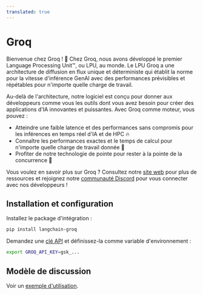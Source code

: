 ```yaml
---
translated: true
---
```


# Groq

Bienvenue chez Groq ! 🚀 Chez Groq, nous avons développé le premier Language Processing Unit™, ou LPU, au monde. Le LPU Groq a une architecture de diffusion en flux unique et déterministe qui établit la norme pour la vitesse d'inférence GenAI avec des performances prévisibles et répétables pour n'importe quelle charge de travail.

Au-delà de l'architecture, notre logiciel est conçu pour donner aux développeurs comme vous les outils dont vous avez besoin pour créer des applications d'IA innovantes et puissantes. Avec Groq comme moteur, vous pouvez :

* Atteindre une faible latence et des performances sans compromis pour les inférences en temps réel d'IA et de HPC 🔥
* Connaître les performances exactes et le temps de calcul pour n'importe quelle charge de travail donnée 🔮
* Profiter de notre technologie de pointe pour rester à la pointe de la concurrence 💪

Vous voulez en savoir plus sur Groq ? Consultez notre [site web](https://groq.com) pour plus de ressources et rejoignez notre [communauté Discord](https://discord.gg/JvNsBDKeCG) pour vous connecter avec nos développeurs !

## Installation et configuration

Installez le package d'intégration :

```bash
pip install langchain-groq
```

Demandez une [clé API](https://wow.groq.com) et définissez-la comme variable d'environnement :

```bash
export GROQ_API_KEY=gsk_...
```

## Modèle de discussion

Voir un [exemple d'utilisation](/docs/integrations/chat/groq).
